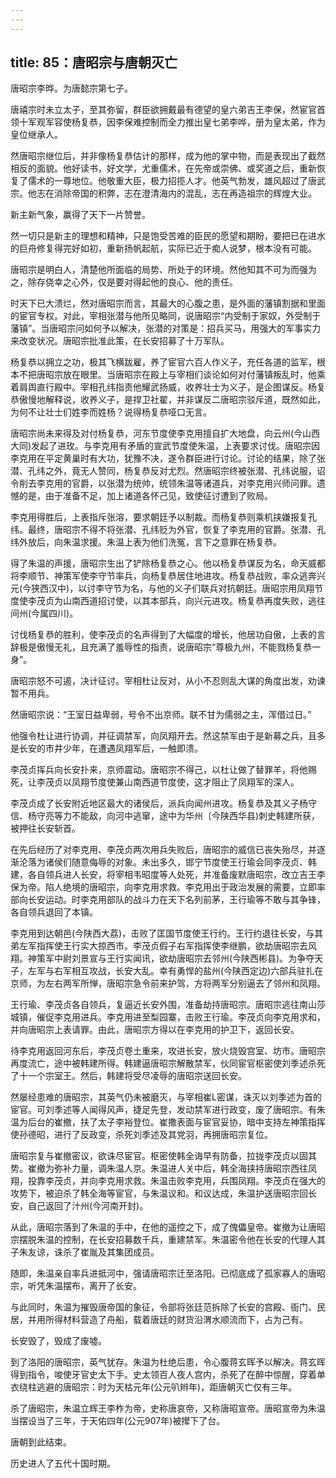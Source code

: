 ```yaml
---
---
---
```

title: 85：唐昭宗与唐朝灭亡
---



唐昭宗李晔。为唐懿宗第七子。

唐禧宗时未立太子，至其弥留，群臣欲拥戴最有德望的皇六弟吉王李保，然宦官首领十军观军容使杨复恭，因李保难控制而全力推出皇七弟李哗，册为皇太弟，作为皇位继承人。

然唐昭宗继位后，并非像杨复恭估计的那样，成为他的掌中物，而是表现出了截然相反的面貌。他好读书，好文学，尤重儒术，在先帝或崇佛、或奖道之后，重新恢复了儒术的一尊地位。他敬重大臣，极力招揽人才。他英气勃发，雄风超过了唐武宗。他志在消除帝国的积弊，志在澄清海内的混乱，志在再造祖宗的辉煌大业。

新主新气象，赢得了天下一片赞誉。

然一切只是新主的理想和精神，只是饱受苦难的臣民的愿望和期盼，要把已在进水的巨舟修复得完好如初，重新扬帆起航，实际已近于痴人说梦，根本没有可能。

唐昭宗是明白人，清楚他所面临的局势、所处于的环境。然他知其不可为而强为之，除存侥幸之心外，仅是要对得起他的良心、他的责任。

时天下已大溃烂，然对唐昭宗而言，其最大的心腹之患，是外面的藩镇割据和里面的宦官专权。对此，宰相张潜与他所见略同，说唐昭宗“内受制于家奴，外受制于藩镇”。当唐昭宗问如何予以解决，张潜的对策是：招兵买马，用强大的军事实力来改变状况。唐昭宗批准此策，在长安招募了十万军队。

杨复恭以拥立之功，极其飞横跋雇，养了宦官六百人作义子，充任各道的监军，根本不把唐昭宗放在眼里。当唐昭宗在殿上与宰相们谈论如何对付藩镇叛乱时，他乘着肩舆直行殿中。宰相孔纬指责他耀武扬威，收养壮士为义子，是企图谋反。杨复恭傲慢地解释说，收养义子，是捍卫社翟，并非谋反二唐昭宗驳斥道，既然如此，为何不让壮士们姓李而姓杨？说得杨复恭哑口无言。

唐昭宗尚未来得及对付杨复恭，河东节度使李克用擅自扩大地盘，向云州(今山西大同)发起了进玫。与李克用有矛盾的宣武节度使朱温，上表要求讨伐。唐昭宗因李克用在平定黄巢时有大功，犹豫不决，遂令群臣进行讨论。讨论的结果，除了张潜、孔纬之外，竟无人赞同，杨复恭反对尤烈。然唐昭宗终被张潜、孔纬说服，诏令削去李克用的官爵，以张潜为统帅，统领朱温等诸道兵，对李克用兴师问罪。遗憾的是，由于准备不足，加上诸道各怀己见，致使征讨遭到了败局。

李克用得胜后，上表指斥张溶，要求朝廷予以制裁。而杨复恭则乘机挟嫌报复孔纬。最终，唐昭宗不得不将张潜、孔纬贬为外官，恢复了李克用的官爵。张潜、孔纬外放后，向朱温求援。朱温上表为他们洗冤，言下之意罪在杨复恭。

得了朱温的声援，唐昭宗生出了铲除杨复恭之心。他以杨复恭谋反为名，命天威都将李顺节、神策军使李守节率兵，向杨复恭居住地进攻。杨复恭战败，率众逃奔兴元(今狭西汉中)，以讨李守节为名，与他的义子们联兵对抗朝廷。唐昭宗用凤翔节度使李茂贞为山南西道招讨使，以其本部兵，向兴元进攻。杨复恭再度失败，逃往间州(今属四川)。

讨伐杨复恭的胜利，使李茂贞的名声得到了大幅度的增长，他居功自傲，上表的言辞极是傲慢无礼，且充满了羞辱性的指责，说唐昭宗“尊极九州，不能戮杨复恭一身”。

唐昭宗怒不可遏，决计征讨。宰相杜让反对，从小不忍则乱大谋的角度出发，劝谏暂不用兵。

然唐昭宗说：“王室日益卑弱，号令不出京师。联不甘为儒弱之主，浑借过日。”

他强令杜让进行协调，并征调禁军，向凤翔开去。然这禁军由于是新募之兵，且多是长安的市井少年，在遭遇凤翔军后，一触即溃。

李茂贞挥兵向长安扑来，京师震动。唐昭宗不得己，以杜让做了替罪羊，将他赐死，让李茂贞以凤翔节度使兼山南西道节度使，这才阻止了凤翔军的深人。

李茂贞成了长安附近地区最大的诸侯后，派兵向闻州进攻。杨复恭及其义子杨守信、杨守亮等力不能敌，向河中逃窜，途中为华州〔今陕西华县)刺史韩建所获，被押往长安斩首。

在先后经历了对李克用、李茂贞两次用兵失败后，唐昭宗的威信已丧失殆尽，并逐渐沦落为诸侯们随意侮辱的对象。未出多久，邯宁节度使王行瑜会同李茂贞、韩建，各自领兵进人长安，将宰相韦昭度等人处死，并准备废默唐昭宗，改立吉王李保为帝。陷人绝境的唐昭宗，向李克用求救。李克用出于政治发展的需要，立即率部向长安运动。时李克用部队的战斗力在天下名列前茅，王行瑜等不敢与其争锋，各自领兵退回了本镇。

李克用到达朝邑(今陕西大荔)，击败了匡国节度使王行约。王行约退往长安，与其弟左军指挥使王行实大掠西市。李茂贞假子右军指挥使李继鹏，欲劫唐昭宗去风翔。神策军中尉刘景宣与王行实闻讯，欲劫唐昭宗去邻州(今陕西彬县)。为争夺天子，左军与右军相互攻战，长安大乱。幸有勇悍的盐州(今陕西定边)六部兵驻扎在京师，为左右两军所惮，唐昭宗急令前来护驾，方将两军分别逼去了邻州和凤翔。

王行瑜、李茂贞各自领兵，复逼近长安外围，准备劫持唐昭宗。唐昭宗逃往南山莎城镇，催促李克用进兵。李克用进至梨园寨，击败王行瑜。李茂贞向李克用求和，并向唐昭宗上表请罪。由此，唐昭宗方得以在李克用的护卫下，返回长安。

待李克用返回河东后，李茂贞卷土重来，攻进长安，放火烧毁宫室、坊市。唐昭宗再度流亡，途中被韩建所得。韩建逼唐昭宗解散禁军，伙同宦官枢密使刘季述杀死了十一个宗室王。然后，韩建将受尽凌辱的唐昭宗送回长安。

然屡经患难的唐昭宗，其英气仍未被磨灭，与宰相崔L密谋，诛灭以刘季述为首的宦官。可刘季述等人闻得风声，捷足先登，发动禁军进行政变，废了唐昭宗。有朱温为后台的崔撤，扶了太子李裕登位。崔撒表面与宦官妥协，暗中支持左神策指挥使孙德昭，进行了反政变，杀死刘季述及其党羽，再拥唐昭宗复位。

唐昭宗复与崔撤密议，欲诛尽宦官。枢密使韩全诲早有防备，拉拢李茂贞以固其势。崔撤为弥补力量，调朱温人京。朱温进人关中后，韩全海挟持唐昭宗西往凤翔，投靠李茂贞，并向李克用求救。朱温击败李克用，兵围凤翔。李茂贞在强大的攻势下，被迫杀了韩全海等宦官，与朱温议和。和议达成，朱温护送唐昭宗回长安，自己返回了汁州(今河南开封)。

从此，唐昭宗落到了朱温的手中，在他的遥控之下，成了傀儡皇帝。崔撤为让唐昭宗摆脱朱温的控制，在长安招募数千兵，重建禁军。朱温密令他在长安的代理人其子朱友谅，诛杀了崔胤及其集团成员。

随即，朱温亲自率兵进抵河中，强请唐昭宗迁至洛阳。已彻底成了孤家寡人的唐昭宗，听凭朱温摆布，离开了长安。

与此同时，朱温为摧毁唐帝国的象征，令部将张廷范拆除了长安的宫殿、衙门、民居，并用所得材料营造了舟船，载着唐廷的财货沿渭水顺流而下，占为己有。

长安毁了，毁成了废墟。

到了洛阳的唐昭宗，英气犹存。朱温为杜绝后患，令心腹蒋玄晖予以解决。蒋玄晖得到指令，唆使牙官史太下手。史太领百人夜人宫内，杀死了在醉中惊醒，穿着单衣绕柱逃避的唐昭宗：时为天枯元年(公元叭辫年)，距唐朝灭亡仅有三年。

杀了唐昭宗，朱温立辉王李柞为帝，史称唐哀帝，又称唐昭宣帝。唐昭宣帝为朱温当摆设当了三年，于天佑四年(公元907年)被撵下了台。

唐朝到此结束。

历史进人了五代十国时期。
